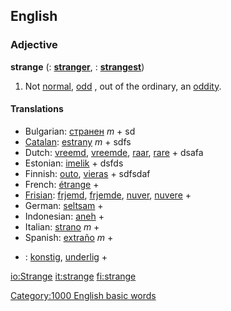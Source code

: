 ==English==
===Adjective===
'''strange'''  ({{compar}}: '''[[stranger]]''', {{superl}}: '''[[strangest]]''')
# Not [[normal]], [[odd]] , out of the ordinary, an [[oddity]].

====Translations====
*Bulgarian: [[странен]] ''m'' + sd 
*[[Catalan]]: [[estrany]] ''m'' + sdfs 
*Dutch: [[vreemd]], [[vreemde]], [[raar]], [[rare]] + dsafa 
*Estonian: [[imelik]] + dsfds 
*Finnish: [[outo]], [[vieras]] + sdfsdaf 
*French: [[étrange]] +  
*[[Frisian]]: [[frjemd]], [[frjemde]], [[nuver]], [[nuvere]] +  
*German: [[seltsam]] +  
*Indonesian: [[aneh]] +  
*Italian: [[strano]] ''m'' +  
*Spanish: [[extraño]] ''m'' +  
*{{sv}}: [[konstig]], [[underlig]] +  
  
[[Category:1000 English basic words]] 

[[io:Strange]]
[[it:strange]]
[[fi:strange]]